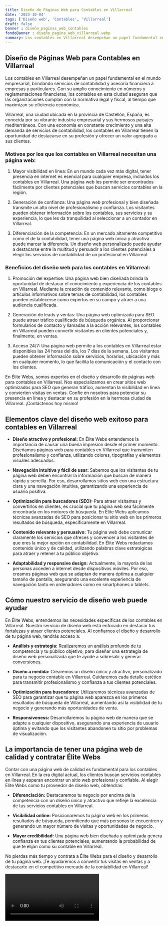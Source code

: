 ```yaml
---
title: Diseño de Páginas Web para Contables en Villarreal
date: '2023-10-04'
tags: ['Diseño web', 'Contables', 'Villarreal']
draft: false
banner : diseño_paginas_web_contables
fondoBanner : diseño_pagina_web_villarreal.webp
summary: Los contables en Villarreal desempeñan un papel fundamental en el mundo empresarial, brindando servicios de contabilidad y asesoría financiera a empresas y particulares. Con su amplio conocimiento en números y reglamentaciones financieras, los contables en esta ciudad aseguran que las organizaciones cumplan con la normativa legal y fiscal, al tiempo que maximizan su eficiencia económica.
---
```


## Diseño de Páginas Web para Contables en Villarreal 

Los contables en Villarreal desempeñan un papel fundamental en el mundo empresarial, brindando servicios de contabilidad y asesoría financiera a empresas y particulares. Con su amplio conocimiento en números y reglamentaciones financieras, los contables en esta ciudad aseguran que las organizaciones cumplan con la normativa legal y fiscal, al tiempo que maximizan su eficiencia económica.

Villarreal, una ciudad ubicada en la provincia de Castellón, España, es conocida por su vibrante industria empresarial y sus hermosos paisajes mediterráneos. Con una economía en constante crecimiento y una alta demanda de servicios de contabilidad, los contables en Villarreal tienen la oportunidad de destacarse en su profesión y ofrecer un valor agregado a sus clientes.

### Motivos por los que los contables en Villarreal necesitan una página web:
1. Mayor visibilidad en línea: En un mundo cada vez más digital, tener presencia en internet es esencial para cualquier empresa, incluidos los contables en Villarreal. Una página web les permite ser encontrados fácilmente por clientes potenciales que buscan servicios contables en la región.

2. Generación de confianza: Una página web profesional y bien diseñada transmite un alto nivel de profesionalismo y confianza. Los visitantes pueden obtener información sobre los contables, sus servicios y su experiencia, lo que les da tranquilidad al seleccionar a un contador en Villarreal.

3. Diferenciación de la competencia: En un mercado altamente competitivo como el de la contabilidad, tener una página web única y atractiva puede marcar la diferencia. Un diseño web personalizado puede ayudar a destacarse entre la multitud y persuadir a los clientes potenciales a elegir los servicios de contabilidad de un profesional en Villarreal.

### Beneficios del diseño web para los contables en Villarreal:
1. Promoción del expertise: Una página web bien diseñada brinda la oportunidad de destacar el conocimiento y experiencia de los contables en Villarreal. Mediante la creación de contenido relevante, como blogs o artículos informativos sobre temas de contabilidad, los contables pueden establecerse como expertos en su campo y atraer a una audiencia cualificada.

2. Generación de leads y ventas: Una página web optimizada para SEO puede atraer tráfico cualificado de búsqueda orgánica. Al proporcionar formularios de contacto y llamadas a la acción relevantes, los contables en Villarreal pueden convertir visitantes en clientes potenciales y, finalmente, en ventas. 

3. Acceso 24/7: Una página web permite a los contables en Villarreal estar disponibles las 24 horas del día, los 7 días de la semana. Los visitantes pueden obtener información sobre servicios, horarios, ubicación y más en cualquier momento, lo que facilita la comunicación y el contacto con los clientes.

En Élite Webs, somos expertos en el diseño y desarrollo de páginas web para contables en Villarreal. Nos especializamos en crear sitios web optimizados para SEO que generan tráfico, aumentan la visibilidad en línea y convierten visitas en ventas. Confíe en nosotros para potenciar su presencia en línea y destacar en su profesión en la hermosa ciudad de Villarreal. ¡Contáctenos hoy mismo!

<GifSeo />

<Cta />

## Elementos clave del diseño web exitoso para contables en Villarreal

- **Diseño atractivo y profesional:** En Élite Webs entendemos la importancia de causar una buena impresión desde el primer momento. Diseñamos páginas web para contables en Villarreal que transmiten profesionalismo y confianza, utilizando colores, tipografías y elementos visuales adecuados.

- **Navegación intuitiva y fácil de usar:** Sabemos que los visitantes de tu página web deben encontrar la información que buscan de manera rápida y sencilla. Por eso, desarrollamos sitios web con una estructura clara y una navegación intuitiva, garantizando una experiencia de usuario positiva.

- **Optimización para buscadores (SEO):** Para atraer visitantes y convertirlos en clientes, es crucial que tu página web sea fácilmente encontrada en los motores de búsqueda. En Élite Webs aplicamos técnicas avanzadas de SEO para posicionar tu sitio web en los primeros resultados de búsqueda, específicamente en Villarreal.

- **Contenido relevante y persuasivo:** Tu página web debe comunicar claramente los servicios que ofreces y convencer a los visitantes de que eres la mejor opción en contabilidad. En Élite Webs redactamos contenido único y de calidad, utilizando palabras clave estratégicas para atraer y retener a tu público objetivo.

- **Adaptabilidad y responsive design:** Actualmente, la mayoría de las personas acceden a internet desde dispositivos móviles. Por eso, creamos páginas web que se adaptan de manera óptima a cualquier tamaño de pantalla, asegurando una excelente experiencia de navegación tanto en ordenadores como en smartphones o tablets.

## Cómo nuestro servicio de diseño web puede ayudar

En Élite Webs, entendemos las necesidades específicas de los contables en Villarreal. Nuestro servicio de diseño web está enfocado en destacar tus fortalezas y atraer clientes potenciales. Al confiarnos el diseño y desarrollo de tu página web, tendrás acceso a:

- **Análisis y estrategia:** Realizaremos un análisis profundo de tu competencia y tu público objetivo, para diseñar una estrategia de diseño web personalizada que te ayude a sobresalir y generar conversiones.

- **Diseño a medida:** Crearemos un diseño único y atractivo, personalizado para tu negocio contable en Villarreal. Cuidaremos cada detalle estético para transmitir profesionalismo y confianza a tus clientes potenciales.

- **Optimización para buscadores:** Utilizaremos técnicas avanzadas de SEO para garantizar que tu página web aparezca en los primeros resultados de búsqueda de Villarreal, aumentando así la visibilidad de tu negocio y generando más oportunidades de venta.

- **Responsiveness:** Desarrollaremos tu página web de manera que se adapte a cualquier dispositivo, asegurando una experiencia de usuario óptima y evitando que los visitantes abandonen tu sitio por problemas de visualización.

## La importancia de tener una página web de calidad y contratar Élite Webs

Contar con una página web de calidad es fundamental para los contables en Villarreal. En la era digital actual, los clientes buscan servicios contables en línea y esperan encontrar un sitio web profesional y confiable. Al elegir Élite Webs como tu proveedor de diseño web, obtendrás:

- **Diferenciación:** Destacaremos tu negocio por encima de la competencia con un diseño único y atractivo que refleje la excelencia de tus servicios contables en Villarreal.

- **Visibilidad online:** Posicionaremos tu página web en los primeros resultados de búsqueda, permitiendo que más personas te encuentren y generando un mayor número de visitas y oportunidades de negocio.

- **Mayor credibilidad:** Una página web bien diseñada y optimizada genera confianza en tus clientes potenciales, aumentando la probabilidad de que te elijan como su contable en Villarreal.

No pierdas más tiempo y contrata a Élite Webs para el diseño y desarrollo de tu página web. ¡Te ayudaremos a convertir tus visitas en ventas y a destacarte en el competitivo mercado de la contabilidad en Villarreal!

<Video />

<CtaBot job='Contables' city='Villarreal'/>

<Gmaps query='Villarreal+españa+maps' />